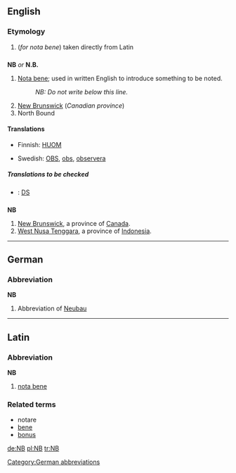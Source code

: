 {{see|Nb}}
==English==

===Etymology===
# (''for nota bene'') taken directly from Latin

==={{initialism}}===
'''NB''' ''or'' '''N.B.'''

# [[Nota bene]]; used in written English to introduce something to be noted.
#: ''NB: Do not write below this line.''
# [[New Brunswick]] (''Canadian province'')
# North Bound

====Translations====
{{trans-top|Nota bene; used in written English to introduce something to be noted}}
* Finnish: [[HUOM]]
{{trans-mid}}
* Swedish: [[OBS]], [[obs]], [[observera]]
{{trans-bottom}}

{{trans-top|New Brunswick}}
{{trans-mid}}
{{trans-bottom}}

{{trans-top|North Bound}}
{{trans-mid}}
{{trans-bottom}}

=====Translations to be checked=====
{{checktrans}}
{{top}}
{{mid}}
* {{ttbc|Welsh}}: [[DS]]
{{bottom}}

==={{abbreviation}}===
'''NB'''

# [[New Brunswick]], a province of [[Canada]].
# [[West Nusa Tenggara]], a province of [[Indonesia]].

----

==German==

===Abbreviation===
'''NB'''

# Abbreviation of [[Neubau]]

[[Category:German abbreviations]]

----

==Latin==

===Abbreviation===
'''NB'''

# [[nota bene]]

===Related terms===
* notare
* [[bene]]
* [[bonus]]

[[de:NB]]
[[pl:NB]]
[[tr:NB]]